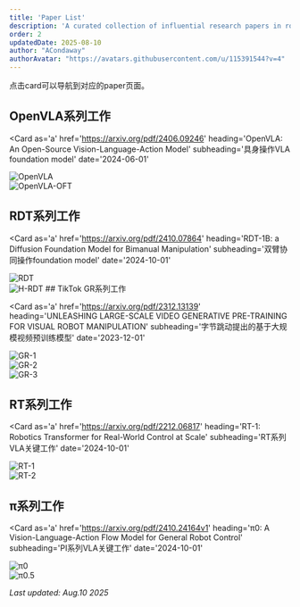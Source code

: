 ```yaml
---
title: 'Paper List'
description: 'A curated collection of influential research papers in robotics, computer vision, and machine learning'
order: 2
updatedDate: 2025-08-10
author: "ACondaway"
authorAvatar: "https://avatars.githubusercontent.com/u/115391544?v=4"
---
```


<Aside type="tip">
点击card可以导航到对应的paper页面。
</Aside>

## OpenVLA系列工作

<Card
  as='a'
  href='https://arxiv.org/pdf/2406.09246'
  heading='OpenVLA: An Open-Source Vision-Language-Action Model'
  subheading='具身操作VLA foundation model'
  date='2024-06-01'
>
<img src="/src/content/docs/foundation/papers/OpenVLA.png" alt="OpenVLA" />
</Card>
<br />
<Card
  as='a'
  href='https://arxiv.org/pdf/2502.19645'
  heading='Fine-Tuning Vision-Language-Action Models: Optimizing Speed and Success'
  subheading='具身操作VLA foundation model'
  date='2025-02-01'
>
<img src="/src/content/docs/foundation/papers/openvla-oft.png" alt="OpenVLA-OFT" />
</Card>
<br />

## RDT系列工作
<Card
  as='a'
  href='https://arxiv.org/pdf/2410.07864'
  heading='RDT-1B: a Diffusion Foundation Model for Bimanual Manipulation'
  subheading='双臂协同操作foundation model'
  date='2024-10-01'
>
<img src="/src/content/docs/foundation/papers/RDT.png" alt="RDT" />
</Card>
<br />
<Card
  as='a'
  href='https://www.arxiv.org/pdf/2507.23523'
  heading='H-RDT: Human Manipulation Enhanced Bimanual Robotic Manipulation'
  subheading='面向更加数据高效的双臂协同操作foundation model'
  date='2024-10-01'
>
<img src="/src/content/docs/foundation/papers/HRDT.png" alt="H-RDT" />
</Card>
## TikTok GR系列工作

<Card
  as='a'
  href='https://arxiv.org/pdf/2312.13139'
  heading='UNLEASHING LARGE-SCALE VIDEO GENERATIVE PRE-TRAINING FOR VISUAL ROBOT MANIPULATION'
  subheading='字节跳动提出的基于大规模视频预训练模型'
  date='2023-12-01'
>
<img src="/src/content/docs/foundation/papers/GR1.png" alt="GR-1" />
</Card>
<br />
<Card
  as='a'
  href='https://arxiv.org/pdf/2410.06158'
  heading='GR-2: A Generative Video-Language-Action Model with Web-Scale Knowledge for Robot Manipulation'
  subheading='字节跳动提出的基于大规模视频预训练模型'
  date='2024-10-01'
>
<img src="/src/content/docs/foundation/papers/GR2.png" alt="GR-2" />
</Card>
<br />
<Card
  as='a'
  href='https://arxiv.org/html/2507.15493v1'
  heading='GR-3 Technical Report'
  subheading='字节跳动提出的基于大规模视频预训练模型'
  date='2025-07-01'
>
<img src="/src/content/docs/foundation/papers/GR3.png" alt="GR-3" />
</Card>
<br />

## RT系列工作

<Card
  as='a'
  href='https://arxiv.org/pdf/2212.06817'
  heading='RT-1: Robotics Transformer for Real-World Control at Scale'
  subheading='RT系列VLA关键工作'
  date='2024-10-01'
>
<img src="/src/content/docs/foundation/papers/RT1.png" alt="RT-1" />
</Card>
<br />
<Card
  as='a'
  href='https://arxiv.org/pdf/2307.15818'
  heading='RT-2: Vision-Language-Action Models Transfer Web Knowledge to Robotic Control'
  subheading='RT系列VLA关键工作'
  date='2023-07-01'
>
<img src="/src/content/docs/foundation/papers/RT2.png" alt="RT-2" />
</Card>
<br />



## π系列工作

<Card
  as='a'
  href='https://arxiv.org/pdf/2410.24164v1'
  heading='π0: A Vision-Language-Action Flow Model for General Robot Control'
  subheading='PI系列VLA关键工作'
  date='2024-10-01'
>
<img src="/src/content/docs/foundation/papers/pi0.png" alt="π0" />
</Card>
<br />
<Card
  as='a'
  href='https://arxiv.org/pdf/2410.24164v1'
  heading='π0.5: a Vision-Language-Action Model with Open-World Generalization'
  subheading='PI系列VLA关键工作'
  date='2024-10-01'
>
<img src="/src/content/docs/foundation/papers/pi05.png" alt="π0.5" />
</Card>
<br />

*Last updated: Aug.10 2025*